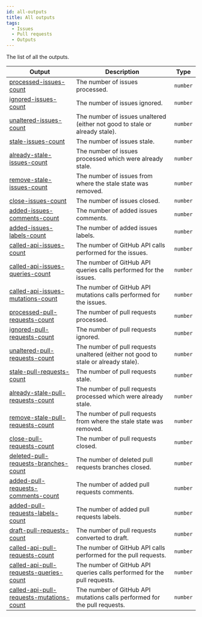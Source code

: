 ```yaml
---
id: all-outputs
title: All outputs
tags:
  - Issues
  - Pull requests
  - Outputs
---
```


The list of all the outputs.

| Output                                                                                                            | Description                                                                        | Type     |
| ----------------------------------------------------------------------------------------------------------------- | ---------------------------------------------------------------------------------- | -------- |
| [processed-issues-count](issues/outputs/processed-issues-count-output)                                            | The number of issues processed.                                                    | `number` |
| [ignored-issues-count](issues/outputs/ignored-issues-count-output)                                                | The number of issues ignored.                                                      | `number` |
| [unaltered-issues-count](issues/outputs/unaltered-issues-count-output)                                            | The number of issues unaltered (either not good to stale or already stale).        | `number` |
| [stale-issues-count](issues/outputs/stale-issues-count-output)                                                    | The number of issues stale.                                                        | `number` |
| [already-stale-issues-count](issues/outputs/already-stale-issues-count-output)                                    | The number of issues processed which were already stale.                           | `number` |
| [remove-stale-issues-count](issues/outputs/remove-stale-issues-count-output)                                      | The number of issues from where the stale state was removed.                       | `number` |
| [close-issues-count](issues/outputs/close-issues-count-output)                                                    | The number of issues closed.                                                       | `number` |
| [added-issues-comments-count](issues/outputs/added-issues-comments-count-output)                                  | The number of added issues comments.                                               | `number` |
| [added-issues-labels-count](issues/outputs/added-issues-labels-count-output)                                      | The number of added issues labels.                                                 | `number` |
| [called-api-issues-count](issues/outputs/called-api-issues-count-output)                                          | The number of GitHub API calls performed for the issues.                           | `number` |
| [called-api-issues-queries-count](issues/outputs/called-api-issues-queries-count-output)                          | The number of GitHub API queries calls performed for the issues.                   | `number` |
| [called-api-issues-mutations-count](issues/outputs/called-api-issues-mutations-count-output)                      | The number of GitHub API mutations calls performed for the issues.                 | `number` |
| [processed-pull-requests-count](pull-requests/outputs/processed-pull-requests-count-output)                       | The number of pull requests processed.                                             | `number` |
| [ignored-pull-requests-count](pull-requests/outputs/ignored-pull-requests-count-output)                           | The number of pull requests ignored.                                               | `number` |
| [unaltered-pull-requests-count](pull-requests/outputs/unaltered-pull-requests-count-output)                       | The number of pull requests unaltered (either not good to stale or already stale). | `number` |
| [stale-pull-requests-count](pull-requests/outputs/stale-pull-requests-count-output)                               | The number of pull requests stale.                                                 | `number` |
| [already-stale-pull-requests-count](pull-requests/outputs/already-stale-pull-requests-count-output)               | The number of pull requests processed which were already stale.                    | `number` |
| [remove-stale-pull-requests-count](pull-requests/outputs/remove-stale-pull-requests-count-output)                 | The number of pull requests from where the stale state was removed.                | `number` |
| [close-pull-requests-count](pull-requests/outputs/close-pull-requests-count-output)                               | The number of pull requests closed.                                                | `number` |
| [deleted-pull-requests-branches-count](pull-requests/outputs/deleted-pull-requests-branches-count-output)         | The number of deleted pull requests branches closed.                               | `number` |
| [added-pull-requests-comments-count](pull-requests/outputs/added-pull-requests-comments-count-output)             | The number of added pull requests comments.                                        | `number` |
| [added-pull-requests-labels-count](pull-requests/outputs/added-pull-requests-labels-count-output)                 | The number of added pull requests labels.                                          | `number` |
| [draft-pull-requests-count](pull-requests/outputs/draft-pull-requests-count-output)                               | The number of pull requests converted to draft.                                    | `number` |
| [called-api-pull-requests-count](pull-requests/outputs/called-api-pull-requests-count-output)                     | The number of GitHub API calls performed for the pull requests.                    | `number` |
| [called-api-pull-requests-queries-count](pull-requests/outputs/called-api-pull-requests-queries-count-output)     | The number of GitHub API queries calls performed for the pull requests.            | `number` |
| [called-api-pull-requests-mutations-count](pull-requests/outputs/called-api-pull-requests-mutations-count-output) | The number of GitHub API mutations calls performed for the pull requests.          | `number` |
